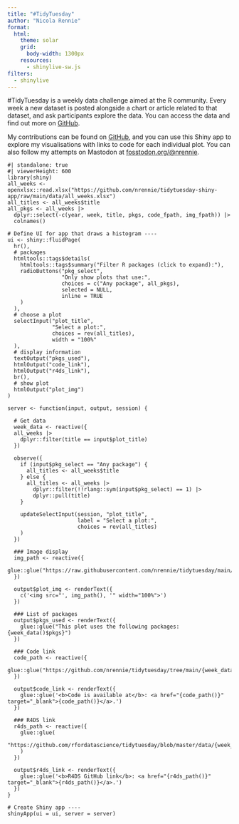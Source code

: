 ```yaml
---
title: "#TidyTuesday"
author: "Nicola Rennie"
format:
  html:
    theme: solar
    grid: 
      body-width: 1300px
    resources: 
      - shinylive-sw.js
filters:
  - shinylive
---
```


#TidyTuesday is a weekly data challenge aimed at the R community. Every week a new dataset is posted alongside a chart or article related to that dataset, and ask participants explore the data. You can access the data and find out more on [GitHub](https://github.com/rfordatascience/tidytuesday/blob/master/README.md).

My contributions can be found on [GitHub](https://github.com/nrennie/tidytuesday), and you can use this Shiny app to explore my visualisations with links to code for each individual plot. You can also follow my attempts on Mastodon at [fosstodon.org/@nrennie](https://fosstodon.org/@nrennie).

```shinylive-r
#| standalone: true
#| viewerHeight: 600
library(shiny)
all_weeks <- openxlsx::read.xlsx("https://github.com/nrennie/tidytuesday-shiny-app/raw/main/data/all_weeks.xlsx")
all_titles <- all_weeks$title
all_pkgs <- all_weeks |>
  dplyr::select(-c(year, week, title, pkgs, code_fpath, img_fpath)) |>
  colnames()

# Define UI for app that draws a histogram ----
ui <- shiny::fluidPage(
  hr(),
  # packages
  htmltools::tags$details(
    htmltools::tags$summary("Filter R packages (click to expand):"),
    radioButtons("pkg_select",
                 "Only show plots that use:",
                 choices = c("Any package", all_pkgs),
                 selected = NULL,
                 inline = TRUE
    )
  ),
  # choose a plot
  selectInput("plot_title",
              "Select a plot:",
              choices = rev(all_titles),
              width = "100%"
  ),
  # display information
  textOutput("pkgs_used"),
  htmlOutput("code_link"),
  htmlOutput("r4ds_link"),
  br(),
  # show plot
  htmlOutput("plot_img")
)

server <- function(input, output, session) {
  
  # Get data
  week_data <- reactive({
  all_weeks |>
    dplyr::filter(title == input$plot_title)
  })

  observe({
    if (input$pkg_select == "Any package") {
      all_titles <- all_weeks$title
    } else {
      all_titles <- all_weeks |>
        dplyr::filter(!!rlang::sym(input$pkg_select) == 1) |>
        dplyr::pull(title)
    }
    
    updateSelectInput(session, "plot_title",
                      label = "Select a plot:",
                      choices = rev(all_titles)
    )
  })

  ### Image display
  img_path <- reactive({
    glue::glue("https://raw.githubusercontent.com/nrennie/tidytuesday/main/{week_data()$img_fpath}")
  })
  
  output$plot_img <- renderText({
    c('<img src="', img_path(), '" width="100%">')
  })
  
  ### List of packages
  output$pkgs_used <- renderText({
    glue::glue("This plot uses the following packages: {week_data()$pkgs}")
  })
  
  ### Code link
  code_path <- reactive({
    glue::glue("https://github.com/nrennie/tidytuesday/tree/main/{week_data()$code_fpath}")
  })
  
  output$code_link <- renderText({
    glue::glue('<b>Code is available at</b>: <a href="{code_path()}"  target="_blank">{code_path()}</a>.')
  })
  
  ### R4DS link
  r4ds_path <- reactive({
    glue::glue(
      "https://github.com/rfordatascience/tidytuesday/blob/master/data/{week_data()$year}/{week_data()$week}/readme.md"
    )
  })
  
  output$r4ds_link <- renderText({
    glue::glue('<b>R4DS GitHub link</b>: <a href="{r4ds_path()}"  target="_blank">{r4ds_path()}</a>.')
  })
}

# Create Shiny app ----
shinyApp(ui = ui, server = server)
```

